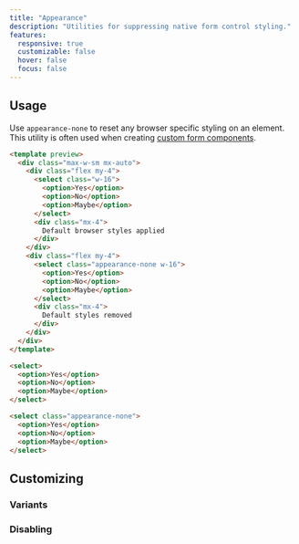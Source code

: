 ```yaml
---
title: "Appearance"
description: "Utilities for suppressing native form control styling."
features:
  responsive: true
  customizable: false
  hover: false
  focus: false
---
```




## Usage

Use `appearance-none` to reset any browser specific styling on an element. This utility is often used when creating [custom form components](/docs/examples/forms).

```html indigo
<template preview>
  <div class="max-w-sm mx-auto">
    <div class="flex my-4">
      <select class="w-16">
        <option>Yes</option>
        <option>No</option>
        <option>Maybe</option>
      </select>
      <div class="mx-4">
        Default browser styles applied
      </div>
    </div>
    <div class="flex my-4">
      <select class="appearance-none w-16">
        <option>Yes</option>
        <option>No</option>
        <option>Maybe</option>
      </select>
      <div class="mx-4">
        Default styles removed
      </div>
    </div>
  </div>
</template>

<select>
  <option>Yes</option>
  <option>No</option>
  <option>Maybe</option>
</select>

<select class="appearance-none">
  <option>Yes</option>
  <option>No</option>
  <option>Maybe</option>
</select>
```

## Customizing

### Variants

<Variants plugin="appearance" />

### Disabling

<Disabling plugin="appearance" />
